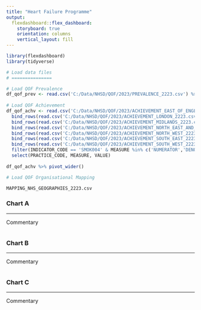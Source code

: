 ```yaml
---
title: "Heart Failure Programme"
output: 
  flexdashboard::flex_dashboard:
    storyboard: true
    orientation: columns
    vertical_layout: fill
---
```


```r
library(flexdashboard)
library(tidyverse)

# Load data files
# ===============

# Load QOF Prevalence
df_qof_prev <- read.csv('C:/Data/NHSD/QOF/2023/PREVALENCE_2223.csv') %>% filter(GROUP_CODE %in% c('OB','HF'))
  
# Load QOF Achievement
df_qof_achv <- read.csv('C:/Data/NHSD/QOF/2023/ACHIEVEMENT_EAST_OF_ENGLAND_2223.csv') %>%
  bind_rows(read.csv('C:/Data/NHSD/QOF/2023/ACHIEVEMENT_LONDON_2223.csv')) %>%
  bind_rows(read.csv('C:/Data/NHSD/QOF/2023/ACHIEVEMENT_MIDLANDS_2223.csv')) %>%
  bind_rows(read.csv('C:/Data/NHSD/QOF/2023/ACHIEVEMENT_NORTH_EAST_AND_YORKSHIRE_2223.csv')) %>%
  bind_rows(read.csv('C:/Data/NHSD/QOF/2023/ACHIEVEMENT_NORTH_WEST_2223.csv')) %>%
  bind_rows(read.csv('C:/Data/NHSD/QOF/2023/ACHIEVEMENT_SOUTH_EAST_2223.csv')) %>%
  bind_rows(read.csv('C:/Data/NHSD/QOF/2023/ACHIEVEMENT_SOUTH_WEST_2223.csv')) %>%
  filter(INDICATOR_CODE == 'SMOK004' & MEASURE %in% c('NUMERATOR','DENOMINATOR','PCAS')) %>%
  select(PRACTICE_CODE, MEASURE, VALUE)
  
df_qof_achv %>% pivot_wider()

# Load QOF Organisational Mapping

MAPPING_NHS_GEOGRAPHIES_2223.csv
```

### Chart A

***

Commentary

```r

```

### Chart B

***

Commentary

```r

```

### Chart C

***

Commentary

```r

```

